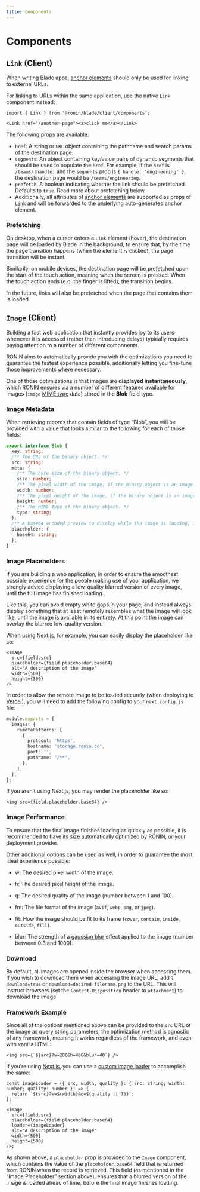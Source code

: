 ```yaml
---
title: Components
---
```


# Components

## `Link` (Client)

When writing Blade apps, [anchor elements](https://developer.mozilla.org/en-US/docs/Web/HTML/Reference/Elements/a) should only be used for linking to external URLs.

For linking to URLs within the same application, use the native `Link` component instead:

```tsx
import { Link } from '@ronin/blade/client/components';

<Link href="/another-page"><a>click me</a></Link>
```

The following props are available:

- `href`: A string or `URL` object containing the pathname and search params of the
  destination page.
- `segments`: An object containing key/value pairs of dynamic segments that should be
  used to populate the `href`. For example, if the `href` is `/teams/[handle]` and the
  `segments` prop is `{ handle: 'engineering' }`, the destination page would be
  `/teams/engineering`.
- `prefetch`: A boolean indicating whether the link should be prefetched. Defaults to
  `true`. Read more about prefetching below.
- Additionally, all attributes of
  [anchor elements](https://developer.mozilla.org/en-US/docs/Web/HTML/Reference/Elements/a)
  are supported as props of `Link` and will be forwarded to the underlying auto-generated
  anchor element.

### Prefetching

On desktop, when a cursor enters a `Link` element (hover), the destination page will be
loaded by Blade in the background, to ensure that, by the time the page transition happens
(when the element is clicked), the page transition will be instant.

Similarily, on mobile devices, the destination page will be prefetched upon the start of
the touch action, meaning when the screen is pressed. When the touch action ends (e.g.
the finger is lifted), the transition begins.

In the future, links will also be prefetched when the page that contains them is loaded.

## `Image` (Client)

Building a fast web application that instantly provides joy to its users whenever it is accessed (rather than introducing delays) typically requires paying attention to a number of different components.

RONIN aims to automatically provide you with the optimizations you need to guarantee the fastest experience possible, additionally letting you fine-tune those improvements where necessary.

One of those optimizations is that images are **displayed instantaneously**, which RONIN ensures via a number of different features available for images (`image` [MIME type](https://developer.mozilla.org/en-US/docs/Web/HTTP/Basics_of_HTTP/MIME_types) data) stored in the **Blob** field type.

### Image Metadata

When retrieving records that contain fields of type “Blob”, you will be provided with a value that looks similar to the following for each of those fields:

```ts
export interface Blob {
  key: string;
  /** The URL of the binary object. */
  src: string;
  meta: {
    /** The byte size of the binary object. */
    size: number;
    /** The pixel width of the image, if the binary object is an image. */
    width: number;
    /** The pixel height of the image, if the binary object is an image. */
    height: number;
    /** The MIME type of the binary object. */
    type: string;
  };
  /** A base64 encoded preview to display while the image is loading, if the binary object is an image. */
  placeholder: {
    base64: string;
  };
}
```

### Image Placeholders

If you are building a web application, in order to ensure the smoothest possible experience for the people making use of your application, we strongly advice displaying a low-quality blurred version of every image, until the full image has finished loading.

Like this, you can avoid empty white gaps in your page, and instead always display something that at least remotely resembles what the image will look like, until the image is available in its entirety. At this point the image can overlay the blurred low-quality version.

When [using Next.js](https://nextjs.org/docs/app/building-your-application/optimizing/images), for example, you can easily display the placeholder like so:

```tsx
<Image
  src={field.src}
  placeholder={field.placeholder.base64}
  alt="A description of the image"
  width={500}
  height={500}
/>
```

In order to allow the remote image to be loaded securely (when deploying to [Vercel](https://vercel.com/)), you will need to add the following config to your `next.config.js` file:

```ts
module.exports = {
  images: {
    remotePatterns: [
      {
        protocol: 'https',
        hostname: 'storage.ronin.co',
        port: '',
        pathname: '/**',
      },
    ],
  },
};
```

If you aren’t using Next.js, you may render the placeholder like so:

```tsx
<img src={field.placeholder.base64} />
```

### Image Performance

To ensure that the final image finishes loading as quickly as possible, it is recommended to have its size automatically optimized by RONIN, or your deployment provider.

Other additional options can be used as well, in order to guarantee the most ideal experience possible:

- w: The desired pixel width of the image.

- h: The desired pixel height of the image.

- q: The desired quality of the image (number between 1 and 100).

- fm: The file format of the image (`avif`, `webp`, `png`, or `jpeg`).

- fit: How the image should be fit to its frame (`cover`, `contain`, `inside`, `outside`, `fill`).

- blur: The strength of a [gaussian blur](https://en.wikipedia.org/wiki/Gaussian_blur) effect applied to the image (number between 0.3 and 1000).

### Download

By default, all images are opened inside the browser when accessing them. If you wish to download them when accessing the image URL, add `?download=true` or `download=desired-filename.png` to the URL. This will instruct browsers (set the `Content-Disposition` header to `attachment`) to download the image.

### Framework Example

Since all of the options mentioned above can be provided to the `src` URL of the image as query string parameters, the optimization method is agnostic of any framework, meaning it works regardless of the framework, and even with vanilla HTML:

```tsx
<img src={`${src}?w=200&h=400&blur=40`} />
```

If you’re using [Next.js](https://nextjs.org/), you can use a [custom image loader](https://nextjs.org/docs/app/api-reference/components/image#loader) to accomplish the same:

```tsx
const imageLoader = ({ src, width, quality }: { src: string; width: number; quality: number }) => {
  return `${src}?w=${width}&q=${quality || 75}`;
};

<Image
  src={field.src}
  placeholder={field.placeholder.base64}
  loader={imageLoader}
  alt="A description of the image"
  width={500}
  height={500}
/>;
```

As shown above, a `placeholder` prop is provided to the `Image` component, which contains the value of the `placeholder.base64` field that is returned from RONIN when the record is retrieved. This field (as mentioned in the “Image Placeholder” section above), ensures that a blurred version of the image is loaded ahead of time, before the final image finishes loading.